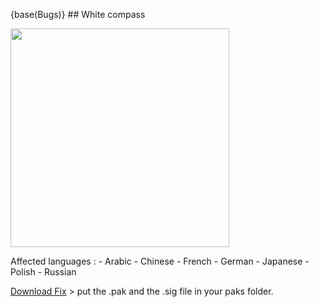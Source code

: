 {base(Bugs)}
## White compass

<img src="../assets/WhiteCompass.png" width="350">

Affected languages :
- Arabic
- Chinese
- French
- German
- Japanese
- Polish
- Russian

[Download Fix](https://cdn.discordapp.com/attachments/987689074628374551/989872254642974780/CompassFix.zip)
> put the .pak and the .sig file in your paks folder.
